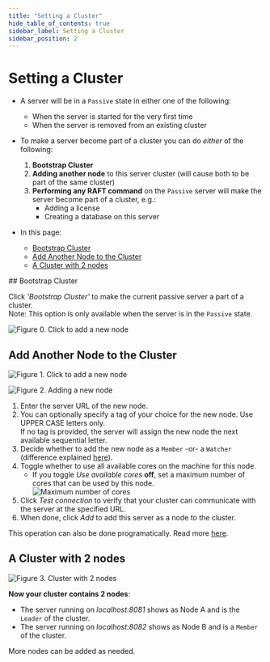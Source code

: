 ```yaml
---
title: "Setting a Cluster"
hide_table_of_contents: true
sidebar_label: Setting a Cluster
sidebar_position: 2
---
```



# Setting a Cluster
<Admonition type="note" title="">

* A server will be in a `Passive` state in either one of the following:  
  * When the server is started for the very first time  
  * When the server is removed from an existing cluster  

* To make a server become part of a cluster you can do _either_ of the following:  

  1. **Bootstrap Cluster**  
  2. **Adding another node** to this server cluster (will cause both to be part of the same cluster)  
  3. **Performing any RAFT command** on the `Passive` server will make the server become part of a cluster, e.g.:  
     * Adding a license  
     * Creating a database on this server  

* In this page:  
  * [Bootstrap Cluster](../../studio/cluster/setting-a-cluster.mdx#bootstrap-cluster)  
  * [Add Another Node to the Cluster](../../studio/cluster/setting-a-cluster.mdx#add-another-node-to-the-cluster)  
  * [A Cluster with 2 nodes](../../studio/cluster/setting-a-cluster.mdx#a-cluster-with-2-nodes)  

</Admonition>
## Bootstrap Cluster

Click _'Bootstrap Cluster'_ to make the current passive server a part of a cluster.  
Note: This option is only available when the server is in the `Passive` state.  

![Figure 0. Click to add a new node](./assets/cluster-add-node-0.png)


## Add Another Node to the Cluster

![Figure 1. Click to add a new node](./assets/cluster-add-node-1.png)



![Figure 2. Adding a new node](./assets/cluster-add-node-2_1.png)

1. Enter the server URL of the new node.  
2. You can optionally specify a tag of your choice for the new node. Use UPPER CASE letters only.  
   If no tag is provided, the server will assign the new node the next available sequential letter.  
3. Decide whether to add the new node as a `Member` -or- a `Watcher` (difference explained [here](../../studio/cluster/cluster-view.mdx#cluster-nodes-types)).  
4. Toggle whether to use all available cores on the machine for this node.  
    * If you toggle _Use available cores_ **off**, set a maximum number of cores that can be used by this node.  
      ![Maximum number of cores](./assets/cluster-add-node-2_2.png)
5. Click _Test connection_ to verify that your cluster can communicate with the server at the specified URL.  
6. When done, click *Add* to add this server as a node to the cluster.  

This operation can also be done programatically. Read more [here](../../server/clustering/cluster-api.mdx).  


## A Cluster with 2 nodes

![Figure 3. Cluster with 2 nodes](./assets/cluster-add-node-3.png)

**Now your cluster contains 2 nodes**:  

* The server running on _localhost:8081_ shows as Node A and is the `Leader` of the cluster.  
* The server running on _localhost:8082_ shows as Node B and is a `Member` of the cluster.  

<Admonition type="note" title="">
 More nodes can be added as needed.  
</Admonition>

